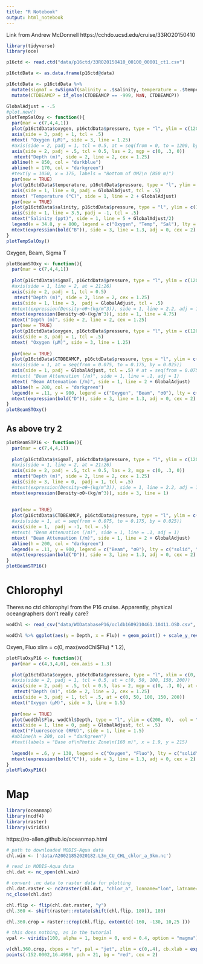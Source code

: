 ```yaml
---
title: "R Notebook"
output: html_notebook
---
```


Link from Andrew McDonnell
https://cchdo.ucsd.edu/cruise/33RO20150410

```r
library(tidyverse)
library(oce)
```

```r
p16ctd <- read.ctd("data/p16ctd/33RO20150410_00100_00001_ct1.csv")
```

```r
p16ctdData <- as.data.frame(p16ctd@data)
```

```r
p16ctdData <- p16ctdData %>%
  mutate(sigmaT = swSigmaT(salinity = .$salinity, temperature = .$temperature, pressure = .$pressure)) %>% 
  mutate(CTDBEAMCP = if_else(CTDBEAMCP == -999, NaN, CTDBEAMCP))
```


```r
GlobalAdjust = -.5
#plot.new()
plotTempSalOxy <- function(){
  par(mar = c(7,4,4,1))
  plot(p16ctdData$oxygen, p16ctdData$pressure, type = "l", ylim = c(1200, 0), col = "slateblue1", lwd = 8, ylab = "", xlab = "", xaxt = "n", yaxt = "n")
  axis(side = 3, padj = 1, tcl = .5)
  mtext( "Oxygen (µM)", side = 3, line = 1.25)
  #axis(side = 2, padj = 1, tcl = 0.5, at = seq(from = 0, to = 1200, by = 200))
  axis(side = 2, padj = .5, tcl = 0.5, las = 2, mgp = c(0, .3, 0))
   mtext("Depth (m)", side = 2, line = 2, cex = 1.25)
  abline(h = 850, col = "darkblue") 
  abline(h = 170, col = "darkgreen")
  #text(y = 1050, x = 175, labels = "Bottom of OMZ\n (850 m)")
  par(new = TRUE)
  plot(p16ctdData$temperature, p16ctdData$pressure, type = "l", ylim = c(1200, 0), xlim = c(0, 30), col = "firebrick4", lwd = 2, ylab = "", xlab = "", axes = FALSE)
  axis(side = 1, line = 0, padj = GlobalAdjust, tcl = .5)
  mtext( "Temperature (°C)", side = 1, line = 2 + GlobalAdjust)
  par(new = TRUE)
  plot(p16ctdData$salinity, p16ctdData$pressure, type = "l", ylim = c(1200, 0), col = "gray20", lty = "dashed", lwd = 3, axes = FALSE, xlab = "", ylab = "")
  axis(side = 1, line = 3.5, padj = -1, tcl = .5)
  mtext("Salinity (ppt)", side = 1, line = 5 + GlobalAdjust/2)
  legend(x = 34.8, y = 800, legend = c("Oxygen", "Temp", "Sal"), lty = c("solid", "solid", "dashed"), col = c("slateblue1", "firebrick4", "gray20"), lwd = c(8, 2, 3))
  mtext(expression(bold("B")), side = 3, line = 1.3, adj = 0, cex = 2)
}
plotTempSalOxy()
```

Oxygen, Beam, Sigma T
```r
plotBeamSTOxy <- function(){
  par(mar = c(7,4,4,1))
  
  plot(p16ctdData$sigmaT, p16ctdData$pressure, type = "l", ylim = c(1200, 0), col = "gray40", lty = "dotted", lwd = 5, axes = FALSE, xlab = "", ylab = "")
  #axis(side = 1, line = 2, at = 21:26)
  axis(side = 2, padj = 1, tcl = 0.5)
   mtext("Depth (m)", side = 2, line = 2, cex = 1.25)
  axis(side = 1, line = 3,  padj = GlobalAdjust, tcl = .5)
  #mtext(expression(Density~σθ~(kg/m^3)), side = 1, line = 2.2, adj = 1)
  mtext(expression(Density~σθ~(kg/m^3)), side = 1, line = 4.75)
  mtext("Depth (m)", side = 2, line = 2, cex = 1.25)
  par(new = TRUE)
  plot(p16ctdData$oxygen, p16ctdData$pressure, type = "l", ylim = c(1200, 0), col = "slateblue1", lwd = 8, lty = "solid", ylab = "", xlab = "", axes = FALSE)
  axis(side = 3, padj = 1, tcl = .5)
  mtext( "Oxygen (µM)", side = 3, line = 1.25)
  
  par(new = TRUE)
  plot(p16ctdData$CTDBEAMCP, p16ctdData$pressure, type = "l", ylim = c(1200, 0), col = "black", lwd = 3, ylab = "", xlab = "", xaxt = "n", yaxt = "n")
  #axis(side = 1, at = seq(from = 0.075, to = 0.175, by = 0.025))
  axis(side = 1, padj = GlobalAdjust, tcl = .5) # at = seq(from = 0.075, to = 0.225, by = 0.025)
  #mtext( "Beam Attenuation (/m)", side = 1, line = .1, adj = 1)
  mtext( "Beam Attenuation (/m)", side = 1, line = 2 + GlobalAdjust)
  abline(h = 200, col = "darkgreen")
  legend(x = .11, y = 900, legend = c("Oxygen", "Beam", "σθ"), lty = c("solid", "solid", "dashed"), col = c("slateblue1", "black", "gray40"), lwd = c(8, 3, 5))
  mtext(expression(bold("D")), side = 3, line = 1.3, adj = 0, cex = 2)
}
plotBeamSTOxy()

```

## As above try 2

```r
plotBeamSTP16 <- function(){
  par(mar = c(7,4,4,1))
  
  plot(p16ctdData$sigmaT, p16ctdData$pressure, type = "l", ylim = c(1200, 0), col = "gray40", lty = "dotted", lwd = 5, axes = FALSE, xlab = "", ylab = "")
  #axis(side = 1, line = 2, at = 21:26)
  axis(side = 2, padj = .5, tcl = 0.5, las = 2, mgp = c(0, .3, 0))
   mtext("Depth (m)", side = 2, line = 2, cex = 1.25)
  axis(side = 3, line = 0,  padj = 1, tcl = .5)
  #mtext(expression(Density~σθ~(kg/m^3)), side = 1, line = 2.2, adj = 1)
  mtext(expression(Density~σθ~(kg/m^3)), side = 3, line = 1)
  
  
  par(new = TRUE)
  plot(p16ctdData$CTDBEAMCP, p16ctdData$pressure, type = "l", ylim = c(1200, 0), col = "black", lwd = 3, ylab = "", xlab = "", xaxt = "n", yaxt = "n")
  #axis(side = 1, at = seq(from = 0.075, to = 0.175, by = 0.025))
  axis(side = 1,  padj = -1, tcl = .5)
  #mtext( "Beam Attenuation (/m)", side = 1, line = .1, adj = 1)
  mtext( "Beam Attenuation (/m)", side = 1, line = 2 + GlobalAdjust)
  abline(h = 200, col = "darkgreen")
  legend(x = .11, y = 900, legend = c("Beam", "σθ"), lty = c("solid", "dashed"), col = c( "black", "gray40"), lwd = c(8, 3, 5))
  mtext(expression(bold("D")), side = 3, line = 1.3, adj = 0, cex = 2)
}
plotBeamSTP16()

```


# Chlorophyl

Theres no ctd chlorophyl from the P16 cruise. Apparently, physical oceangraphers don't really care?




```r
wodChl <- read_csv("data/WODatabaseP16/ocldb1609210461.10411.OSD.csv", skip = 18, n_max = 25, col_names = FALSE) %>% select(Depth = X2, Flu = X5)
```

```r
wodChl %>% ggplot(aes(y = Depth, x = Flu)) + geom_point() + scale_y_reverse()
```

Oxyen, Fluo
xlim = c(0, max(wodChl$Flu) * 1.2),
```r

plotFluOxyP16 <- function(){
  par(mar = c(4,3,4,0), cex.axis = 1.3)

  plot(p16ctdData$oxygen, p16ctdData$pressure, type = "l", xlim = c(0, 210), ylim = c(200, 0), col = "slateblue1", lwd = 8, ylab = "", xlab = "", axes = FALSE)
  #axis(side = 2, padj = 1, tcl = 0.5, at = c(0, 50, 100, 150, 200))
  axis(side = 2, padj = .5, tcl = 0.5, las = 2, mgp = c(0, .3, 0), at = c(0, 50, 100, 150, 200))
   mtext("Depth (m)", side = 2, line = 2, cex = 1.25)
  axis(side = 3, padj = 1, tcl = .5, at = c(0, 50, 100, 150, 200))
  mtext("Oxygen (µM)", side = 3, line = 1.5)
  
  par(new = TRUE)
  plot(wodChl$Flu, wodChl$Depth, type = "l", ylim = c(200, 0),  col = "darkgreen", lty = "solid", lwd = 3, axes = FALSE, xlab = "", ylab = "")
  axis(side = 1, line = 0, padj = GlobalAdjust, tcl = .5)
  mtext("Fluorescence (RFU)", side = 1, line = 1.5)
  #abline(h = 200, col = "darkgreen")
  #text(labels = "Base of\nPhotic Zone\n(160 m)", x = 1.9, y = 215)
  
  legend(x = .6, y = 130, legend = c("Oxygen", "Fluo"), lty = c("solid", "solid"), col = c("slateblue1", "darkgreen"), lwd = c(8, 3))
  mtext(expression(bold("C")), side = 3, line = 1.3, adj = 0, cex = 2)
}
plotFluOxyP16()
```

# Map

```r
library(oceanmap)
library(ncdf4)
library(raster)
library(viridis)
```

https://ro-allen.github.io/oceanmap.html

```r
# path to downloaded MODIS-Aqua data
chl.win <- ('data/A20021852020182.L3m_CU_CHL_chlor_a_9km.nc')

# read in MODIS-Aqua data
chl.dat <- nc_open(chl.win)

# convert .nc data to raster data for plotting
chl.dat.raster <- nc2raster(chl.dat, "chlor_a", lonname="lon", latname="lat", date=T)
nc_close(chl.dat)
```

```r
chl.flip <- flip(chl.dat.raster, "y")
chl.360 <- shift(raster::rotate(shift(chl.flip, 180)), 180)
```

```r
chl.360.crop = raster::crop(chl.flip, extent(c(-160, -130, 10,25 ))) 
```

```r
# this does nothing, as in the tutorial
vpal <- viridis(100, alpha = 1, begin = 0, end = 0.4, option = "magma")
```

```r
v(chl.360.crop, cbpos = "r", pal = "jet", zlim = c(0,.4), cb.xlab = expression("Chlorophyll-a (mg m"^-3*")"), bwd = 0.01, grid = F, replace.na = F, width = 10, height = 5)
points(-152.0002,16.4998, pch = 21, bg = "red", cex = 2)
```

